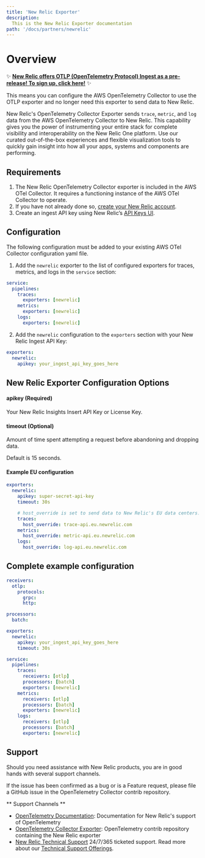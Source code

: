 ```yaml
---
title: 'New Relic Exporter'
description:
  This is the New Relic Exporter documentation
path: '/docs/partners/newrelic'
---
```


# Overview

:sparkles: **[New Relic offers OTLP (OpenTelemetry Protocol) Ingest as a pre-release! To sign up, click here!](https://forms.gle/fa2pWcQxgVQYMggEA)** :sparkles:

This means you can configure the AWS OpenTelemetry Collector to use the OTLP exporter and no longer need this exporter to send data to New Relic.

New Relic's OpenTelemetry Collector Exporter sends `trace`, `metric`, and `log` data from the AWS OpenTelemetry Collector to New Relic. This capability gives you the power of instrumenting your entire stack for complete visibility and interoperability on the New Relic One platform. Use our curated out-of-the-box experiences and flexible visualization tools to quickly gain insight into how all your apps, systems and components are performing.


## Requirements

1. The New Relic OpenTelemetry Collector exporter is included in the AWS OTel Collector. It requires a functioning instance of the AWS OTel Collector to operate.
2. If you have not already done so, [create your New Relic account](https://docs.newrelic.com/docs/accounts/accounts-billing/account-setup/create-your-new-relic-account).
3. Create an ingest API key using New Relic’s [API Keys UI](https://one.newrelic.com/launcher/api-keys-ui.api-keys-launcher).

## Configuration

The following configuration must be added to your existing AWS OTel Collector configuration yaml file.

1. Add the `newrelic` exporter to the list of configured exporters for traces, metrics, and logs in the `service` section:

  ```yaml
  service:
    pipelines:
      traces:
        exporters: [newrelic]
      metrics:
        exporters: [newrelic]
      logs:
        exporters: [newrelic]
  ```

2. Add the `newrelic` configuration to the `exporters` section with your New Relic Ingest API Key:

  ```yaml
  exporters:
    newrelic:
      apikey: your_ingest_api_key_goes_here
  ```

## New Relic Exporter Configuration Options

#### apikey (Required)

Your New Relic Insights Insert API Key or License Key.

#### timeout (Optional)

Amount of time spent attempting a request before abandoning and dropping data.

Default is 15 seconds.

#### Example EU configuration

```yaml
exporters:
  newrelic:
    apikey: super-secret-api-key
    timeout: 30s

    # host_override is set to send data to New Relic's EU data centers.
    traces:
      host_override: trace-api.eu.newrelic.com
    metrics:
      host_override: metric-api.eu.newrelic.com
    logs:
      host_override: log-api.eu.newrelic.com
```


## Complete example configuration

```yaml
receivers:
  otlp:
    protocols:
      grpc:
      http:

processors:
  batch:

exporters:
  newrelic:
    apikey: your_ingest_api_key_goes_here
    timeout: 30s

service:
  pipelines:
    traces:
      receivers: [otlp]
      processors: [batch]
      exporters: [newrelic]
    metrics:
      receivers: [otlp]
      processors: [batch]
      exporters: [newrelic]
    logs:
      receivers: [otlp]
      processors: [batch]
      exporters: [newrelic]
```

## Support

Should you need assistance with New Relic products, you are in good hands with several support channels.

If the issue has been confirmed as a bug or is a Feature request, please file a GitHub issue in the OpenTelemetry Collector contrib repository.

** Support Channels **

* [OpenTelemetry Documentation](https://newrelic.com/solutions/opentelemetry): Documentation for New Relic's support of OpenTelemetry
* [OpenTelemetry Collector Exporter](https://github.com/open-telemetry/opentelemetry-collector-contrib/tree/master/exporter/newrelicexporter): OpenTelemetry contrib repository containing the New Relic exporter
* [New Relic Technical Support](https://support.newrelic.com/) 24/7/365 ticketed support. Read more about our [Technical Support Offerings](https://docs.newrelic.com/docs/licenses/license-information/general-usage-licenses/support-plan).
